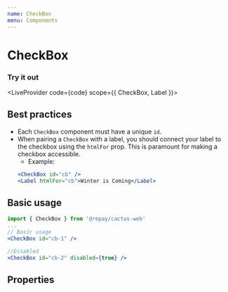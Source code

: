 ```yaml
---
name: CheckBox
menu: Components
---
```



# CheckBox

### Try it out


<LiveProvider code={code} scope={{ CheckBox, Label }}>
  <LiveEditor style={livePreviewStyle} />
  <LiveError />
  <LivePreview />
</LiveProvider>

## Best practices

- Each `CheckBox` component must have a unique `id`.
- When pairing a `CheckBox` with a label, you should connect your label to the checkbox using the `htmlFor` prop. This is paramount for making
  a checkbox accessible.
  - Example:
  ```jsx
  <CheckBox id="cb" />
  <Label htmlFor="cb">Winter is Coming</Label>
  ```

## Basic usage

```jsx
import { CheckBox } from '@repay/cactus-web'
...
// Basic usage
<CheckBox id="cb-1" />

//Disabled
<CheckBox id="cb-2" disabled={true} />
```

## Properties

<PropsTable of={CheckBox} />

